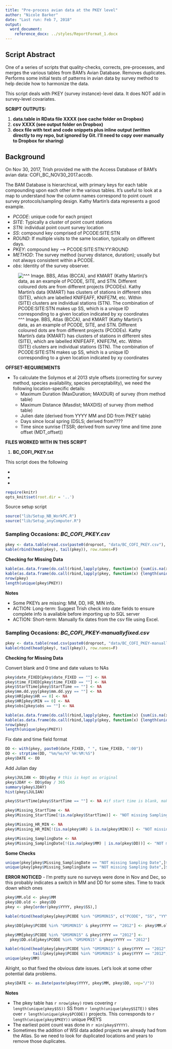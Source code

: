 ```yaml
---
title: "Pre-process avian data at the PKEY level"
author: "Nicole Barker"
date: "Last run: Feb 7, 2018"
output: 
  word_document:
    reference_docx: ../styles/ReportFormat_1.docx
---
```

## Script Abstract

One of a series of scripts that quality-checks, corrects,  pre-processes, and merges the various tables from BAM's Avian Database. Removes duplicates. Performs some initial tests of patterns in avian data by survey method to help decide how to harmonize the data. 

This script deals with PKEY (survey instance)-level data. It does NOT add in survey-level covariates.

**SCRIPT OUTPUTS:**

1. **data.table in RData file XXXX (see cache folder on Dropbox)**
2. **csv XXXX (see output folder on Dropbox)**
3. **docx file with text and code snippets plus inline output (written directly to my repo, but ignored by Git. I'll need to copy over manually to Dropbox for sharing)**


## Background
On Nov 30, 2017, Trish provided me with the Access Database of BAM's avian data: COFI_BC_NOV30_2017.accdb. 

The BAM Database is hierarchical, with primary keys for each table compounding upon each other in the various tables. 
It's useful to look at a map to understand how the column names correspond to point count survey protocols/sampling design.  Kathy Martin's data represents a good example. 

* _PCODE_: unique code for each project
* _SITE_: Typically a cluster of point count stations
* _STN_: individual point count survey location
* _SS_: compound key comprised of PCODE:SITE:STN
* _ROUND_: If multiple visits to the same location, typically on different days.
* _PKEY_: compound key -->  PCODE:SITE:STN:YY:ROUND
* _METHOD_: The survey method (survey distance, duration); usually but not always consistent within a PCODE.
* _obs_: Identity of the survey observer.

![ ^^^ Image. BBS, Atlas (BCCA), and KMART (Kathy Martin)'s data, as an example of PCODE, SITE, and STN. Different coloured dots are from different projects (PCODEs). Kathy Martin's data (KMART) has clusters of stations in different sites (SITE), which are labelled KNIFEAFF, KNIFE7M, etc. Within (SITE) clusters are individual stations (STN). The combination of PCODE:SITE:STN makes up SS, which is a  unique ID corresponding to a given location indicated by xy coordinates](../images/KathyMartinSITEdemo.jpg)

**OFFSET-REQUIREMENTS**

* To calculate the Solymos et al 2013 style offsets (correcting for survey method, species availability, species perceptability), we need the following location-specific details: 
    * Maximum Duration (MaxDuration; MAXDUR) of survey (from method table)
    * Maximum Distance (Masdist; MAXDIS) of survey (from method table)
    * Julien date (derived from YYYY MM and DD from PKEY table)
    * Days since local spring (DSLS; derived from????
    * Time since sunrise (TSSR; derived from survey time and time zone offset (MDT_offset))


**FILES WORKED WITH IN THIS SCRIPT**

1. **BC_COFI_PKEY.txt**

This script does the following

* 
* 
* 


``` r
require(knitr)
opts_knit$set(root.dir = '..')
```

Source setup script
``` r
source("lib/Setup_NB_WorkPC.R")
source("lib/Setup_anyComputer.R")
```

### Sampling Occasions: *BC_COFI_PKEY.csv*

``` r
pkey <- data.table(read.csv(paste0(droproot, "data/BC_COFI_PKEY.csv"), header=T))
kable(rbind(head(pkey), tail(pkey)), row.names=F)
```

**Checking for Missing Data**

``` r
kable(as.data.frame(do.call(rbind,lapply(pkey, function(x) {sum(is.na(x))}))), caption="Number of missing values per column")
kable(as.data.frame(do.call(rbind,lapply(pkey, function(x) {length(unique(x))}))), caption="Number unique values per column")
nrow(pkey)
length(unique(pkey$PKEY))
```

**Notes**

* Some PKEYs are missing: MM, DD, HR, MIN info.
* ACTION: Long-term: Suggest Trish check into date fields to ensure complete info is available before importing up to SQL server
* ACTION: Short-term: Manually fix dates from the csv file using Excel.

### Sampling Occasions: *BC_COFI_PKEY-manuallyfixed.csv*

``` r
pkey <- data.table(read.csv(paste0(droproot, "data/BC_COFI_PKEY-manuallyfixed.csv"), header=T))
kable(rbind(head(pkey), tail(pkey)), row.names=F)
```

**Checking for Missing Data**

Convert blank and 0 time and date values to NAs
``` r
pkey$date_FIXED[pkey$date_FIXED == ""] <- NA
pkey$time_FIXED[pkey$time_FIXED == ""] <- NA
pkey$StartTime[pkey$StartTime == ""] <- NA
pkey$mm.dd.yyy[pkey$mm.dd.yyy == ""] <- NA
pkey$HR[pkey$HR == 0] <- NA
pkey$HR[pkey$MIN == 0] <- NA
pkey$obs[pkey$obs == ""] <- NA
```

``` r
kable(as.data.frame(do.call(rbind,lapply(pkey, function(x) {sum(is.na(x))}))), caption="Number of missing values per column")
kable(as.data.frame(do.call(rbind,lapply(pkey, function(x) {length(unique(x))}))), caption="Number unique values per column")
nrow(pkey)
length(unique(pkey$PKEY))
```

Fix date and time field format
``` r
DD <- with(pkey, paste0(date_FIXED, " ", time_FIXED, ":00"))
DD <- strptime(DD, "%m/%e/%Y %H:%M:%S")
pkey$DATE <- DD
```

Add Julian day
``` r
pkey$JULIAN <- DD$yday # this is kept as original
pkey$JDAY <- DD$yday / 365
summary(pkey$JDAY)
hist(pkey$JULIAN)
```





















``` r
pkey$StartTime[pkey$StartTime == ""] <- NA #if start time is blank, make "NA"

pkey$Missing_StartTime <- NA
pkey$Missing_StartTime[!is.na(pkey$StartTime)] <- "NOT missing Sampling Date"

pkey$Missing_HR_MIN <- NA
pkey$Missing_HR_MIN[!(is.na(pkey$HR) & is.na(pkey$MIN))] <- "NOT missing Start Time"

pkey$Missing_SamplingDate <- NA
pkey$Missing_SamplingDate[!(is.na(pkey$MM) | is.na(pkey$DD))] <- "NOT missing Sampling Date"
```

**Some Checks**

``` r
unique(pkey[pkey$Missing_SamplingDate == "NOT missing Sampling Date",]$DD)
unique(pkey[pkey$Missing_SamplingDate == "NOT missing Sampling Date",]$MM)
```

**ERROR NOTICED** - I'm pretty sure no surveys were done in Nov and Dec, so this probably indicates a switch in MM and DD for some sites. Time to track down which ones 

``` r
pkey$MM.old <- pkey$MM
pkey$DD.old <- pkey$DD
pkey <- pkey[order(pkey$YYYY, pkey$SS),]

kable(rbind(head(pkey[pkey$PCODE %in% "GMSMON15", c("PCODE", "SS", "YYYY", "MM", "DD", "MM.old")], 10), tail(pkey[pkey$PCODE %in% "GMSMON15", c("PCODE", "SS", "YYYY", "MM", "DD", "MM.old")], 10)), row.names=F)

pkey$DD[pkey$PCODE %in% "GMSMON15" & pkey$YYYY == "2012"] <- pkey$MM.old[pkey$PCODE %in% "GMSMON15" & pkey$YYYY == "2012"] 

pkey$MM[pkey$PCODE %in% "GMSMON15" & pkey$YYYY == "2012"] <-
  pkey$DD.old[pkey$PCODE %in% "GMSMON15" & pkey$YYYY == "2012"]

kable(rbind(head(pkey[pkey$PCODE %in% "GMSMON15" & pkey$YYYY == "2012",c("PCODE", "SS", "YYYY", "MM", "DD")]),
            tail(pkey[pkey$PCODE %in% "GMSMON15" & pkey$YYYY == "2012",c("PCODE", "SS", "YYYY", "MM", "DD")])), row.names=F)
unique(pkey$MM)
```

Alright, so that fixed the obvious date issues. Let's look at some other potential data problems. 

``` r
pkey$DATE <- as.Date(paste(pkey$YYYY, pkey$MM, pkey$DD, sep="/"))
```

**Notes**

* The pkey table has `r nrow(pkey)` rows covering `r length(unique(pkey$SS))` SS from `r length(unique(pkey$SITE))` sites over `r length(unique(pkey$PCODE))` projects. This corresponds to `r length(unique(pkey$PKEY))` unique PKEYS
* The earliest point count was done in `r min(pkey$YYYY)`.
* Sometimes the addition of WSI data added projects we already had from the Atlas. So we need to look for duplicated locations and years to remove those duplicates.
